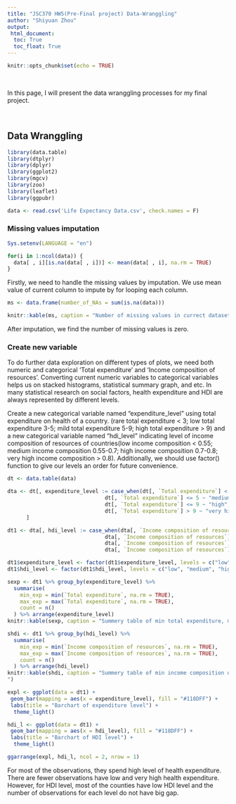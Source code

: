 ```yaml
---
title: "JSC370 HW5(Pre-Final project) Data-Wranggling"
author: "Shiyuan Zhou"
output: 
 html_document:
  toc: True
  toc_float: True
---
```


```r
knitr::opts_chunk$set(echo = TRUE)
```

<br>

In this page, I will present the data wranggling processes for my final project.

<br>

## Data Wranggling

```r
library(data.table)
library(dtplyr)
library(dplyr)
library(ggplot2)
library(mgcv)
library(zoo)
library(leaflet)
library(ggpubr)
```

```r
data <- read.csv('Life Expectancy Data.csv', check.names = F)
```

### Missing values imputation

```r
Sys.setenv(LANGUAGE = "en")
```

```r
for(i in 1:ncol(data)) {
  data[ , i][is.na(data[ , i])] <- mean(data[ , i], na.rm = TRUE)
}
```


Firstly, we need to handle the missing values by imputation. We use mean value of current column to impute by for looping each column. 


```r

ms <- data.frame(number_of_NAs = sum(is.na(data)))

knitr::kable(ms, caption = "Number of missing values in currect dataset")

```

After imputation, we find the number of missing values is zero.


### Create new variable

To do further data exploration on different types of plots, we need both numeric and categorical 'Total expenditure' and 'Income composition of resources'. Converting current numeric variables to categorical variables helps us on stacked histograms, statistical summary graph, and etc. In many statistical research on social factors, health expenditure and HDI are always represented by different levels.

Create a new categorical variable named "expenditure_level" using total expenditure on health of a country. (rare total expenditure < 3; low total expenditure 3-5; mild total expenditure 5-9; high total expenditure > 9) and a new categorical variable named "hdi_level" indicating level of income composition of resources of countries(low income composition < 0.55; medium income composition 0.55-0.7; high income composition 0.7-0.8; very high income composition > 0.8). Additionally, we should use factor() function to give our levels an order for future convenience.

```r
dt <- data.table(data)

dta <- dt[, expenditure_level := case_when(dt[, `Total expenditure`] < 3 ~ "low", 
                               dt[, `Total expenditure`] <= 5 ~ "medium",
                               dt[, `Total expenditure`] <= 9 ~ "high",
                               dt[, `Total expenditure`] > 9 ~ "very high")
      ]

dt1 <- dta[, hdi_level := case_when(dta[, `Income composition of resources`] < 0.55 ~ "low", 
                               dta[, `Income composition of resources`] <= 0.7 ~ "medium",
                               dta[, `Income composition of resources`] <= 0.8 ~ "high",
                               dta[, `Income composition of resources`] > 0.8 ~ "very high")]

dt1$expenditure_level <- factor(dt1$expenditure_level, levels = c("low", "medium", "high", "very high"))
dt1$hdi_level <- factor(dt1$hdi_level, levels = c("low", "medium", "high", "very high"))

sexp <- dt1 %>% group_by(expenditure_level) %>%
  summarise(
    min_exp = min(`Total expenditure`, na.rm = TRUE),
    max_exp = max(`Total expenditure`, na.rm = TRUE),
    count = n()
  ) %>% arrange(expenditure_level)
knitr::kable(sexp, caption = "Summery table of min total expenditure, max total expenditure, and number of observations for each level of total expenditure")

shdi <- dt1 %>% group_by(hdi_level) %>%
  summarise(
    min_exp = min(`Income composition of resources`, na.rm = TRUE),
    max_exp = max(`Income composition of resources`, na.rm = TRUE),
    count = n()
  ) %>% arrange(hdi_level)
knitr::kable(shdi, caption = "Summery table of min income composition of resources, max income composition of resources, and number of observations for each level of HDI
")

```


```r
expl <- ggplot(data = dt1) + 
 geom_bar(mapping = aes(x = expenditure_level), fill = "#118DFF") +
 labs(title = "Barchart of expenditure level") +
  theme_light()

hdi_l <- ggplot(data = dt1) + 
 geom_bar(mapping = aes(x = hdi_level), fill = "#118DFF") +
 labs(title = "Barchart of HDI level") +
  theme_light()

ggarrange(expl, hdi_l, ncol = 2, nrow = 1)

```

For most of the observations, they spend high level of health expenditure. There are fewer observations have low and very high health expenditure. However, for HDI level, most of the counties have low HDI level and the number of observations for each level do not have big gap.

<br>
<br>